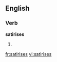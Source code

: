 ==English==

===Verb===
'''satirises'''

# {{third-person singular of|[[satirise]]}}

[[fr:satirises]]
[[vi:satirises]]